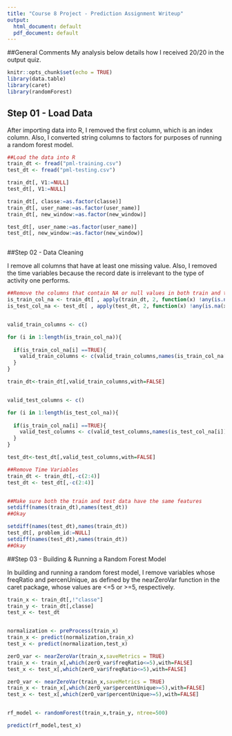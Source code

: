 ```yaml
---
title: "Course 8 Project - Prediction Assignment Writeup"
output:
  html_document: default
  pdf_document: default
---
```

##General Comments
My analysis below details how I received 20/20 in the output quiz. 
```r
knitr::opts_chunk$set(echo = TRUE)
library(data.table)
library(caret)
library(randomForest)
```

## Step 01 - Load Data
After importing data into R, I removed the first column, which is an index column. Also, I converted string columns to factors for purposes of running a random forest model.

```r
##Load the data into R
train_dt <- fread("pml-training.csv")
test_dt <- fread("pml-testing.csv")

train_dt[, V1:=NULL]
test_dt[, V1:=NULL]

train_dt[, classe:=as.factor(classe)]
train_dt[, user_name:=as.factor(user_name)]
train_dt[, new_window:=as.factor(new_window)]

test_dt[, user_name:=as.factor(user_name)]
test_dt[, new_window:=as.factor(new_window)]



```



##Step 02 - Data Cleaning

I remove all columns that have at least one missing value. Also, I removed the time variables because the record date is irrelevant to the type of activity one performs.

```r

##Remove the columns that contain NA or null values in both train and test data
is_train_col_na <- train_dt[ , apply(train_dt, 2, function(x) !any(is.na(x),x==""))]
is_test_col_na <- test_dt[ , apply(test_dt, 2, function(x) !any(is.na(x),x==""))]


valid_train_columns <- c()

for (i in 1:length(is_train_col_na)){
  
  if(is_train_col_na[i] ==TRUE){
    valid_train_columns <- c(valid_train_columns,names(is_train_col_na[i]))
  }
}

train_dt<-train_dt[,valid_train_columns,with=FALSE]


valid_test_columns <- c()

for (i in 1:length(is_test_col_na)){
  
  if(is_train_col_na[i] ==TRUE){
    valid_test_columns <- c(valid_test_columns,names(is_test_col_na[i]))
  }
}

test_dt<-test_dt[,valid_test_columns,with=FALSE]

##Remove Time Variables
train_dt <- train_dt[,-c(2:4)]
test_dt <- test_dt[,-c(2:4)]


##Make sure both the train and test data have the same features
setdiff(names(train_dt),names(test_dt))
##Okay

setdiff(names(test_dt),names(train_dt))
test_dt[, problem_id:=NULL]
setdiff(names(test_dt),names(train_dt))
##Okay

```

##Step 03 - Building & Running a Random Forest Model 

In building and running a random forest model, I remove variables whose freqRatio and percenUnique, as defined by the nearZeroVar function in the caret package, whose values are <=5 or >=5, respectively.

```r

train_x <- train_dt[,!"classe"]
train_y <- train_dt[,classe]
test_x <- test_dt


normalization <- preProcess(train_x)
train_x <- predict(normalization,train_x)
test_x <- predict(normalization,test_x)

zerO_var <- nearZeroVar(train_x,saveMetrics = TRUE)
train_x <- train_x[,which(zerO_var$freqRatio<=5),with=FALSE]
test_x <- test_x[,which(zerO_var$freqRatio<=5),with=FALSE]

zerO_var <- nearZeroVar(train_x,saveMetrics = TRUE)
train_x <- train_x[,which(zerO_var$percentUnique>=5),with=FALSE]
test_x <- test_x[,which(zerO_var$percentUnique>=5),with=FALSE]


rf_model <- randomForest(train_x,train_y, ntree=500)

predict(rf_model,test_x)
```
